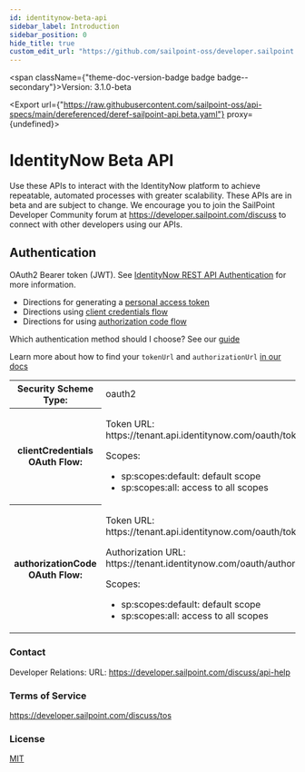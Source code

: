 ```yaml
---
id: identitynow-beta-api
sidebar_label: Introduction
sidebar_position: 0
hide_title: true
custom_edit_url: "https://github.com/sailpoint-oss/developer.sailpoint.com/issues/new?assignees=&labels=&template=bug-report.md&title=%5BBug%5D+Your+Bug+Report+Here Requesting changes to 'IdentityNow Beta API' (identitynow-beta-api)"
---
```



<span className={"theme-doc-version-badge badge badge--secondary"}>Version: 3.1.0-beta</span>

<Export url={"https://raw.githubusercontent.com/sailpoint-oss/api-specs/main/dereferenced/deref-sailpoint-api.beta.yaml"} proxy={undefined}></Export>

# IdentityNow Beta API



Use these APIs to interact with the IdentityNow platform to achieve repeatable, automated processes with greater scalability. These APIs are in beta and are subject to change. We encourage you to join the SailPoint Developer Community forum at https://developer.sailpoint.com/discuss to connect with other developers using our APIs.

<div style={{"marginBottom":"2rem"}}><h2 id={"authentication"} style={{"marginBottom":"1rem"}}>Authentication</h2><Tabs><TabItem label={"OAuth 2.0"} value={"oauth2"}>

OAuth2 Bearer token (JWT). See [IdentityNow REST API Authentication](https://developer.sailpoint.com/idn/api/authentication) for more information.
- Directions for generating a [personal access token](https://developer.sailpoint.com/idn/api/authentication#personal-access-tokens)
- Directions using [client credentials flow](https://developer.sailpoint.com/idn/api/authentication#client-credentials-grant-flow)
- Directions for using [authorization code flow](https://developer.sailpoint.com/idn/api/authentication#authorization-code-grant-flow)

Which authentication method should I choose?  See our [guide](https://developer.sailpoint.com/idn/api/authentication#which-oauth-20-grant-flow-should-i-use)

Learn more about how to find your `tokenUrl` and `authorizationUrl` [in our docs](https://developer.sailpoint.com/idn/api/authentication#find-your-tenants-oauth-details)


<div><table><tbody><tr><th>Security Scheme Type:</th><td>oauth2</td></tr><tr><th>clientCredentials OAuth Flow:</th><td><p>Token URL: https://tenant.api.identitynow.com/oauth/token</p><span>Scopes:</span><ul><li>sp:scopes:default: default scope</li><li>sp:scopes:all: access to all scopes</li></ul></td></tr><tr><th>authorizationCode OAuth Flow:</th><td><p>Token URL: https://tenant.api.identitynow.com/oauth/token</p><p>Authorization URL: https://tenant.identitynow.com/oauth/authorize</p><span>Scopes:</span><ul><li>sp:scopes:default: default scope</li><li>sp:scopes:all: access to all scopes</li></ul></td></tr></tbody></table></div></TabItem></Tabs></div><div style={{"display":"flex","flexDirection":"column","marginBottom":"var(--ifm-paragraph-margin-bottom)"}}><h3 style={{"marginBottom":"0.25rem"}}>Contact</h3><span>Developer Relations: </span><span>URL: <a href={"https://developer.sailpoint.com/discuss/api-help"}>https://developer.sailpoint.com/discuss/api-help</a></span></div><div style={{"marginBottom":"var(--ifm-paragraph-margin-bottom)"}}><h3 style={{"marginBottom":"0.25rem"}}>Terms of Service</h3><a href={"https://developer.sailpoint.com/discuss/tos"}>https://developer.sailpoint.com/discuss/tos</a></div><div style={{"marginBottom":"var(--ifm-paragraph-margin-bottom)"}}><h3 style={{"marginBottom":"0.25rem"}}>License</h3><a href={"https://opensource.org/licenses/MIT"}>MIT</a></div>